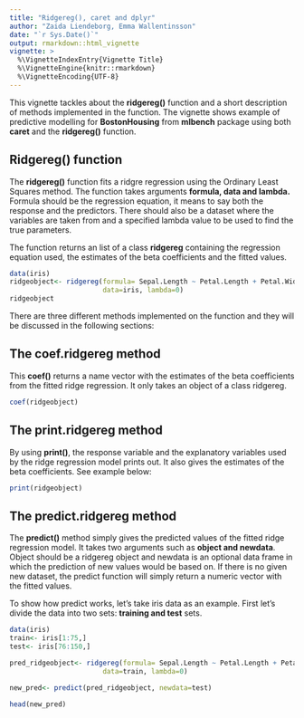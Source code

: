 ```yaml
---
title: "Ridgereg(), caret and dplyr"
author: "Zaida Liendeborg, Emma Wallentinsson"
date: "`r Sys.Date()`"
output: rmarkdown::html_vignette
vignette: >
  %\VignetteIndexEntry{Vignette Title}
  %\VignetteEngine{knitr::rmarkdown}
  %\VignetteEncoding{UTF-8}
---
```


This vignette tackles about the **ridgereg()** function and a short description of methods implemented in the function. The vignette shows example of predictive modelling for **BostonHousing** from **mlbench** package using both **caret** and the **ridgereg()** function.   

## Ridgereg() function

The **ridgereg()** function fits a ridgre regression using the Ordinary Least Squares method. The function takes arguments **formula, data and lambda.** Formula should be the regression equation, it means to say both the response and the predictors. There should also be a dataset where the variables are taken from and a specified lambda value to be used to find the true parameters.

The function returns an list of a class **ridgereg** containing the regression equation used, the estimates of the beta coefficients and the fitted values. 

```r
data(iris)
ridgeobject<- ridgereg(formula= Sepal.Length ~ Petal.Length + Petal.Width,
                       data=iris, lambda=0)
ridgeobject
```

There are three different methods implemented on the function and they will be discussed in the following sections:  

## The coef.ridgereg method

This **coef()** returns a name vector with the estimates of the beta coefficients from the fitted ridge regression. It only takes an object of a class ridgereg. 

```r
coef(ridgeobject)

```

## The print.ridgereg method

By using **print()**, the response variable and the explanatory variables used by the ridge regression model prints out. It also gives the estimates of the beta coefficients. See example below: 

```r
print(ridgeobject)

```

## The predict.ridgereg method

The **predict()** method simply gives the predicted values of the fitted ridge regression model. It takes two arguments such as **object and newdata**. Object should be a ridgereg object and newdata is an optional data frame in which the prediction of new values would be based on. If there is no given new dataset, the predict function will simply return a numeric vector with the fitted values. 

To show how predict works, let's take iris data as an example. First let's divide the data into two sets: **training and test** sets.

```r
data(iris)
train<- iris[1:75,]
test<- iris[76:150,]

pred_ridgeobject<- ridgereg(formula= Sepal.Length ~ Petal.Length + Petal.Width,
                       data=train, lambda=0)

new_pred<- predict(pred_ridgeobject, newdata=test)

head(new_pred)

```




